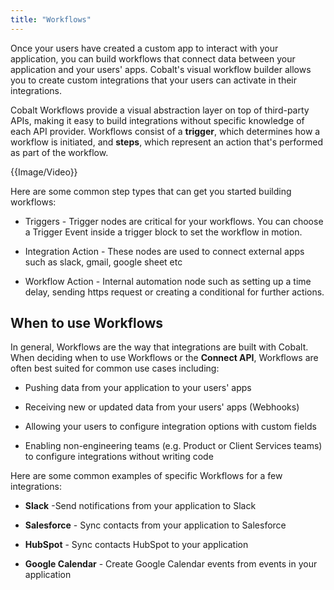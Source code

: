 ```yaml
---
title: "Workflows"
---
```


Once your users have created a custom app to interact with your application, you can build workflows that connect data between your application and your users' apps. Cobalt's visual workflow builder allows you to create custom integrations that your users can activate in their integrations.

Cobalt Workflows provide a visual abstraction layer on top of third-party APIs, making it easy to build integrations without specific knowledge of each API provider. Workflows consist of a **trigger**, which determines how a workflow is initiated, and **steps**, which represent an action that's performed as part of the workflow.


{{Image/Video}}



Here are some common step types that can get you started building workflows: 

* Triggers - Trigger nodes are critical for your workflows. You can choose a Trigger Event inside a trigger block to set the workflow in motion.

* Integration Action - These nodes are used to connect external apps such as slack, gmail, google sheet etc

* Workflow Action - Internal automation node such as setting up a time delay, sending https request or creating a conditional for further actions.

## When to use Workflows

In general, Workflows are the way that integrations are built with Cobalt. When deciding when to use Workflows or the **Connect API**, Workflows are often best suited for common use cases including:

* Pushing data from your application to your users' apps

* Receiving new or updated data from your users' apps (Webhooks)

* Allowing your users to configure integration options with custom fields

* Enabling non-engineering teams (e.g. Product or Client Services teams) to configure integrations without writing code

Here are some common examples of specific Workflows for a few integrations:

* **Slack** \-Send notifications from your application to Slack

* **Salesforce** \- Sync contacts from your application to Salesforce

* **HubSpot** \- Sync contacts HubSpot to your application

* **Google Calendar** \- Create Google Calendar events from events in your application